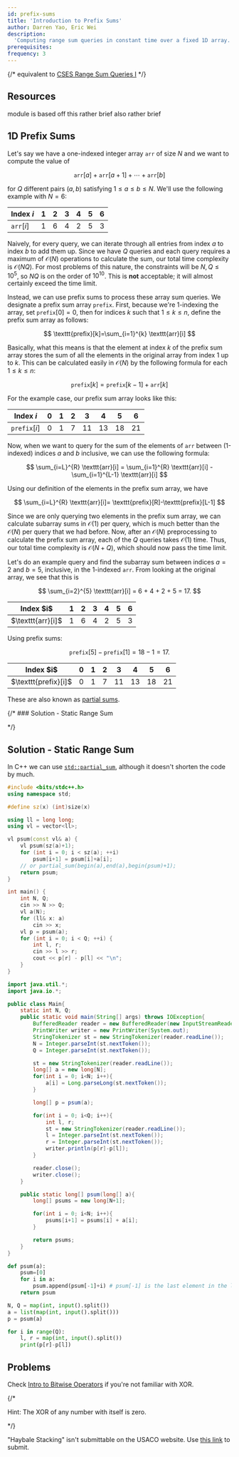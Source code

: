 ```yaml
---
id: prefix-sums
title: 'Introduction to Prefix Sums'
author: Darren Yao, Eric Wei
description:
  'Computing range sum queries in constant time over a fixed 1D array.'
prerequisites:
frequency: 3
---
```


{/* equivalent to
[CSES Range Sum Queries I](https://cses.fi/problemset/task/1646) */}

<FocusProblem problem="sample" />

## Resources

<Resources title="Additional">
	<Resource source="IUSACO" title="11 - Prefix Sums">
		module is based off this
	</Resource>
	<Resource source="CPH" title="9.1 - Sum Queries">
		rather brief
	</Resource>
	<Resource source="PAPS" title="11.2.1 - Prefix Precomputation">
		also rather brief
	</Resource>
</Resources>

## 1D Prefix Sums

Let's say we have a one-indexed integer array $\texttt{arr}$ of size $N$ and we
want to compute the value of

$$
\texttt{arr}[a]+\texttt{arr}[a+1]+\cdots+\texttt{arr}[b]
$$

for $Q$ different pairs $(a,b)$ satisfying $1\le a\le b\le N$. We'll use the
following example with $N = 6$:

<center>

| Index $i$         | 1   | 2   | 3   | 4   | 5   | 6   |
| ----------------- | --- | --- | --- | --- | --- | --- |
| $\texttt{arr}[i]$ | 1   | 6   | 4   | 2   | 5   | 3   |

</center>

Naively, for every query, we can iterate through all entries from index $a$ to
index $b$ to add them up. Since we have $Q$ queries and each query requires a
maximum of $\mathcal{O}(N)$ operations to calculate the sum, our total time
complexity is $\mathcal{O}(NQ)$. For most problems of this nature, the
constraints will be $N, Q \leq 10^5$, so $NQ$ is on the order of $10^{10}$. This
is **not** acceptable; it will almost certainly exceed the time limit.

Instead, we can use prefix sums to process these array sum queries. We designate
a prefix sum array $\texttt{prefix}$. First, because we're 1-indexing the array,
set $\texttt{prefix}[0]=0$, then for indices $k$ such that $1 \leq k \leq n$,
define the prefix sum array as follows:

$$
\texttt{prefix}[k]=\sum_{i=1}^{k} \texttt{arr}[i]
$$

Basically, what this means is that the element at index $k$ of the prefix sum
array stores the sum of all the elements in the original array from index $1$ up
to $k$. This can be calculated easily in $\mathcal{O}(N)$ by the following
formula for each $1\le k\le n$:

$$
\texttt{prefix}[k]=\texttt{prefix}[k-1]+\texttt{arr}[k]
$$

For the example case, our prefix sum array looks like this:

<center>

| Index $i$            | 0   | 1   | 2   | 3   | 4   | 5   | 6   |
| -------------------- | --- | --- | --- | --- | --- | --- | --- |
| $\texttt{prefix}[i]$ | 0   | 1   | 7   | 11  | 13  | 18  | 21  |

</center>

Now, when we want to query for the sum of the elements of $\texttt{arr}$ between
(1-indexed) indices $a$ and $b$ inclusive, we can use the following formula:

$$
\sum_{i=L}^{R} \texttt{arr}[i] = \sum_{i=1}^{R} \texttt{arr}[i] - \sum_{i=1}^{L-1} \texttt{arr}[i]
$$

Using our definition of the elements in the prefix sum array, we have

$$
\sum_{i=L}^{R} \texttt{arr}[i]= \texttt{prefix}[R]-\texttt{prefix}[L-1]
$$

Since we are only querying two elements in the prefix sum array, we can
calculate subarray sums in $\mathcal{O}(1)$ per query, which is much better than
the $\mathcal{O}(N)$ per query that we had before. Now, after an
$\mathcal{O}(N)$ preprocessing to calculate the prefix sum array, each of the
$Q$ queries takes $\mathcal{O}(1)$ time. Thus, our total time complexity is
$\mathcal{O}(N+Q)$, which should now pass the time limit.

Let's do an example query and find the subarray sum between indices $a = 2$ and
$b = 5$, inclusive, in the 1-indexed $\texttt{arr}$. From looking at the
original array, we see that this is

$$
\sum_{i=2}^{5} \texttt{arr}[i] = 6 + 4 + 2 + 5 = 17.
$$

<center>

<table>
<thead>
<tr><th>Index $i$</th>
<th>1</th>
<th>2</th>
<th>3</th>
<th>4</th>
<th>5</th>
<th>6</th></tr>
</thead>

<tbody>
<tr><td>$\texttt{arr}[i]$</td>
<td>1</td>
<td className="bg-yellow-100 dark:bg-yellow-800">6</td>
<td className="bg-yellow-100 dark:bg-yellow-800">4</td>
<td className="bg-yellow-100 dark:bg-yellow-800">2</td>
<td className="bg-yellow-100 dark:bg-yellow-800">5</td>
<td>3</td></tr>
</tbody>
</table>

</center>

Using prefix sums:

$$
\texttt{prefix}[5] - \texttt{prefix}[1] = 18 - 1 = 17.
$$

<center>

<table>
<thead>
<tr><th>Index $i$</th>
<th>0</th>
<th>1</th>
<th>2</th>
<th>3</th>
<th>4</th>
<th>5</th>
<th>6</th></tr>
</thead>
<tbody>
<tr><td>$\texttt{prefix}[i]$</td>
<td className="bg-red-100 dark:bg-red-800">0</td>
<td className="bg-red-100 dark:bg-red-800">1</td>
<td className="bg-green-100 dark:bg-green-800">7</td>
<td className="bg-green-100 dark:bg-green-800">11</td>
<td className="bg-green-100 dark:bg-green-800">13</td>
<td className="bg-green-100 dark:bg-green-800">18</td>
<td>21</td></tr>
</tbody>
</table>

</center>

These are also known as
[partial sums](https://mathworld.wolfram.com/PartialSum.html).

{/* ### Solution - Static Range Sum

\*/}

## Solution - Static Range Sum

<LanguageSection>

<CPPSection>

In C++ we can use
[`std::partial_sum`](http://www.cplusplus.com/reference/numeric/partial_sum/),
although it doesn't shorten the code by much.

```cpp
#include <bits/stdc++.h>
using namespace std;

#define sz(x) (int)size(x)

using ll = long long;
using vl = vector<ll>;

vl psum(const vl& a) {
	vl psum(sz(a)+1);
	for (int i = 0; i < sz(a); ++i)
		psum[i+1] = psum[i]+a[i];
	// or partial_sum(begin(a),end(a),begin(psum)+1);
	return psum;
}

int main() {
	int N, Q;
	cin >> N >> Q;
	vl a(N);
	for (ll& x: a)
		cin >> x;
	vl p = psum(a);
	for (int i = 0; i < Q; ++i) {
		int l, r;
		cin >> l >> r;
		cout << p[r] - p[l] << "\n";
	}
}
```

</CPPSection>

<JavaSection>

```java
import java.util.*;
import java.io.*;

public class Main{
	static int N, Q;
	public static void main(String[] args) throws IOException{
		BufferedReader reader = new BufferedReader(new InputStreamReader(System.in));
		PrintWriter writer = new PrintWriter(System.out);
		StringTokenizer st = new StringTokenizer(reader.readLine());
		N = Integer.parseInt(st.nextToken());
		Q = Integer.parseInt(st.nextToken());

		st = new StringTokenizer(reader.readLine());
		long[] a = new long[N];
		for(int i = 0; i<N; i++){
			a[i] = Long.parseLong(st.nextToken());
		}

		long[] p = psum(a);

		for(int i = 0; i<Q; i++){
			int l, r;
			st = new StringTokenizer(reader.readLine());
			l = Integer.parseInt(st.nextToken());
			r = Integer.parseInt(st.nextToken());
			writer.println(p[r]-p[l]);
		}

		reader.close();
		writer.close();
	}

	public static long[] psum(long[] a){
		long[] psums = new long[N+1];

		for(int i = 0; i<N; i++){
			psums[i+1] = psums[i] + a[i];
		}

		return psums;
	}
}
```

</JavaSection>

<PySection>

```python
def psum(a):
	psum=[0]
	for i in a:
		psum.append(psum[-1]+i) # psum[-1] is the last element in the list
	return psum

N, Q = map(int, input().split())
a = list(map(int, input().split()))
p = psum(a)

for i in range(Q):
	l, r = map(int, input().split())
	print(p[r]-p[l])
```

</PySection>

</LanguageSection>

## Problems

<Problems problems="cum" />

<Info title="XOR">

Check [Intro to Bitwise Operators](/gold/intro-bitwise) if you're not familiar
with XOR.

</Info>

{/*

Hint: The XOR of any number with itself is zero.

\*/}

<Warning>

"Haybale Stacking" isn't submittable on the USACO website. Use
[this link](https://www.spoj.com/problems/HAYBALE/) to submit.

</Warning>
